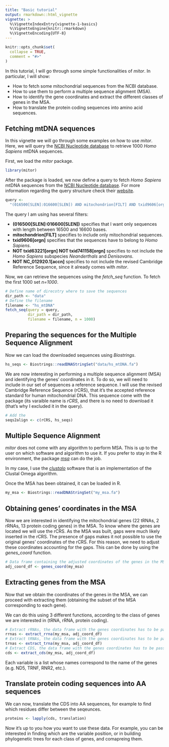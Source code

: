 ```yaml
---
title: "Basic tutorial"
output: rmarkdown::html_vignette
vignette: >
  %\VignetteIndexEntry{vignette-1-basics}
  %\VignetteEngine{knitr::rmarkdown}
  %\VignetteEncoding{UTF-8}
---
```


```r
knitr::opts_chunk$set(
  collapse = TRUE,
  comment = "#>"
)
```

In this tutorial, I will go through some simple functionalities of *mitor*. In particular, I will show:

- How to fetch some mitochondrial sequences from the NCBI database.
- How to use them to perform a multiple sequence alignment (MSA).
- How to identify the gene coordinates and extract the different classes of genes in the MSA.
- How to translate the protein coding sequences into amino acid sequences.  

## Fetching mtDNA sequences

In this vignette we will go through some examples on how to use *mitor*. Here, we will query the [NCBI Nucleotide database](https://www.ncbi.nlm.nih.gov/nucleotide/) to retrieve 1000 *Homo Sapiens* mtDNA sequences.

First, we load the *mitor* package.

```r
library(mitor)
```

After the package is loaded, we now define a query to fetch *Homo Sapiens* mtDNA sequences from the [NCBI Nucleotide database](https://www.ncbi.nlm.nih.gov/nucleotide/). For more information regarding the query structure check their [website](https://www.ncbi.nlm.nih.gov/books/NBK44863/).

```r
query <-
  "(016500[SLEN]:016600[SLEN]) AND mitochondrion[FILT] AND txid9606[orgn] NOT txid63221[orgn] NOT txid741158[orgn] NOT NC_012920.1[accn]" 
```

The query I am using has several filters:

- **(016500[SLEN]:016600[SLEN])** specifies that I want only sequences with length between 16500 and 16600 bases.
- **mitochondrion[FILT]** specifies to include only mitochondrial sequences.
- **txid9606[orgn]** specifies that the sequences have to belong to *Homo Sapiens*.
- **NOT txid63221[orgn] NOT txid741158[orgn]** specifies to not include the *Homo Sapiens* subspecies *Neanderthals* and *Denisovans*.
- **NOT NC_012920.1[accn]** specifies to not include the revised Cambridge Reference Sequence, since it already comes with *mitor*.

Now, we can retrieve the sequences using the *fetch_seq* function. To fetch the first 1000 set *n=1000*.

```r
# Define name of direcotry where to save the sequences
dir_path <- "data"
# Define the filename
filename <- "hs_mtDNA"
fetch_seq(query = query,
          dir_path = dir_path,
          filename = filename, n = 1000)
```

## Preparing the sequences for the Multiple Sequence Alignment
Now we can load the downloaded sequences using *Biostrings*.

```r
hs_seqs <- Biostrings::readDNAStringSet("data/hs_mtDNA.fa")
```

We are now interesting in performing a multiple sequence alignment (MSA) and identifying the genes' coordinates in it. To do so, we will need to include in our set of sequences a reference sequence. I will use the revised Cambridge Reference Sequence (rCRS), that it's the accepted reference standard for human mitochondrial DNA. This sequence come with the package (its varaible name is *rCRS*, and there is no need to download it (that's why I excluded it in the query).

```r
# Add the 
seqs2align <- c(rCRS, hs_seqs)
```

## Multiple Sequence Alignment

*mitor* does not come with any algorithm to perform MSA. This is up to the user on which software and algorithm to use it. If you prefer to stay in the R environment, the package [*msa*](https://www.bioconductor.org/packages/release/bioc/html/msa.html) can do the job.

In my case, I use the [*clustalo*](http://www.clustal.org/omega/) software that is an implementation of the Clustal Omega algorithm.

Once the MSA has been obtained, it can be loaded in R.

```r
my_msa <- Biostrings::readDNAStringSet("my_msa.fa")
```

## Obtaining genes' coordinates in the MSA

Now we are interested in identifying the mitochondrial genes (22 tRNAs, 2 rRNAs, 13 protein coding genes) in the MSA. To know where the genes are located we will use the rCRS. As the MSA was built, gaps were much likely inserted in the rCRS. The presence of gaps makes it not possible to use the original genes' coordinates of the rCRS. For this reason, we need to adjust these coordinates accounting for the gaps. This can be done by using the *genes_coord* function.

```r
# Data frame containing the adjusted coordinates of the genes in the MSA
adj_coord_df <- genes_coord(my_msa)
```


## Extracting genes from the MSA

Now that we obtain the coordinates of the genes in the MSA, we can proceed with extracting them (obtaining the subset of the MSA corresponding to each gene).

We can do this using 3 different functions, according to the class of genes we are interested in (tRNA, rRNA, protein coding).

```r
# Extract rRNAs, the data frame with the genes coordinates has to be passed to the function
rrnas <- extract_rrna(my_msa, adj_coord_df)
# Extract tRNAs, the data frame with the genes coordinates has to be passed to the function
trnas <- extract_trna(my_msa, adj_coord_df)
# Extract CDS, the data frame with the genes coordinates has to be passed to the function
cds <- extract_cds(my_msa, adj_coord_df)
```

Each variable is a list whose names correspond to the name of the genes (e.g. ND5, TRNF, RNR2, etc.).

## Translate protein coding sequences into AA sequences

We can now, translate the CDS into AA sequences, for example to find which residues differ between the seqeunces.

```r
proteins <- lapply(cds, translation)
```


Now it's up to you how you want to use these data. For example, you can be interested in finding which are the variable position, or in building phylogenetic trees for each class of genes, and comapreing them.
